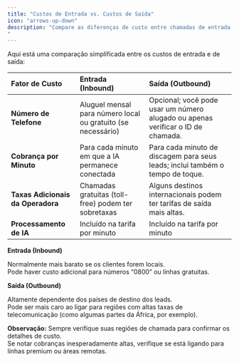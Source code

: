 ```yaml
---
title: "Custos de Entrada vs. Custos de Saída"
icon: "arrows-up-down"
description: "Compare as diferenças de custo entre chamadas de entrada e de saída, incluindo números de telefone e cobranças por minuto.
"
---
```


Aqui está uma comparação simplificada entre os custos de entrada e de saída:

| **Fator de Custo**                | **Entrada (Inbound)**                                        | **Saída (Outbound)**                                                            |
| :-------------------------------- | :----------------------------------------------------------- | :------------------------------------------------------------------------------ |
| **Número de Telefone**            | Aluguel mensal para número local ou gratuito (se necessário) | Opcional; você pode usar um número alugado ou apenas verificar o ID de chamada. |
| **Cobrança por Minuto**           | Para cada minuto em que a IA permanece conectada             | Para cada minuto de discagem para seus leads; inclui também o tempo de toque.   |
| **Taxas Adicionais da Operadora** | Chamadas gratuitas (toll-free) podem ter sobretaxas          | Alguns destinos internacionais podem ter tarifas de saída mais altas.           |
| **Processamento de IA**           | Incluído na tarifa por minuto                                | Incluído na tarifa por minuto                                                   |

**Entrada (Inbound)**

Normalmente mais barato se os clientes forem locais.\
Pode haver custo adicional para números “0800” ou linhas gratuitas.

**Saída (Outbound)**

Altamente dependente dos países de destino dos leads.\
Pode ser mais caro ao ligar para regiões com altas taxas de telecomunicação (como algumas partes da África, por exemplo).

**Observação:** Sempre verifique suas regiões de chamada para confirmar os detalhes de custo.\
Se notar cobranças inesperadamente altas, verifique se está ligando para linhas premium ou áreas remotas.